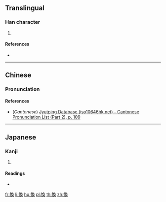 ==Translingual==

===Han character===
{{Han char|rn=61|rad=心|as=09|sn=12|four=|canj=PNBK|ids=⿰忄奐}}

# {{defn|Han|sort=心09}}

====References====
* {{Han ref|kx=0394.180|dkj=10918|dj=0730.250|hdz=42330.090|uh=610C|ud=24844}}

----

==Chinese==
{{zh-forms}}

===Pronunciation===
{{zh-pron
|m=huàn
|c=wun6
|mc=
|oc=
|ma=
|cat=
}}

====References====
* (''Cantonese'') [http://www.iso10646hk.net/jp/document/download.jsp Jyutping Database (iso10646hk.net) - Cantonese Pronunciation List (Part 2), p. 109]

----

==Japanese==

===Kanji===
{{ja-kanji|grade=|rs=心09}}

# {{defn|lang=ja|sort=心09}}

====Readings====
* {{ja-readings|on=[[かん]] (kan), [[がん]] (gan)|kun=[[はびこる]] (habikoru)}}

[[fr:愌]]
[[li:愌]]
[[hu:愌]]
[[pl:愌]]
[[th:愌]]
[[zh:愌]]